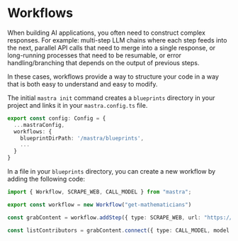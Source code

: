 # Workflows

When building AI applications, you often need to construct complex responses. For example: multi-step LLM chains where each step feeds into the next, parallel API calls that need to merge into a single response, or long-running processes that need to be resumable, or error handling/branching that depends on the output of previous steps.

In these cases, workflows provide a way to structure your code in a way that is both easy to understand and easy to modify.

The initial `mastra init` command creates a `blueprints` directory in your project and links it in your `mastra.config.ts` file.

```typescript:mastra.config.ts
export const config: Config = {
  ...mastraConfig,
  workflows: {
    blueprintDirPath: '/mastra/blueprints',
    ...
  }
}
```

In a file in your `blueprints` directory, you can create a new workflow by adding the following code:

```typescript:mastra/blueprints/get-mathematicians.ts
import { Workflow, SCRAPE_WEB, CALL_MODEL } from "mastra";

export const workflow = new Workflow("get-mathematicians")

const grabContent = workflow.addStep({ type: SCRAPE_WEB, url: "https://en.wikipedia.org/wiki/Fermat%27s_Last_Theorem"})

const listContributors = grabContent.connect({ type: CALL_MODEL, model: 'got-4o', prompt: "Please list all mathematicians who have contributed to the theorem mentioned in the content above: {{content}}"}) 
```